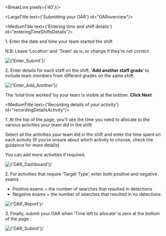
<div className="govuk-width-container main-height">

<BreakLine pixels={'40'}/>

<div className="grid-row">

<div className="column-one-quarter">

<SubNavigation navItems={navItems} isHelp={true}/>

</div>





<div className="column-five-eighths">

<LargeTitle text={'Submitting your OAR'} id="OARoverview"/>

<MediumTitle text={'Entering time and shift details'} id="enteringTimeShiftsDetails"/>

<p> <span class="big-number">1.</span>  Enter the date and time your team started the shift</p>

 <p>   <span class="big-number">N.B:</span> Leave ‘Location’ and ‘Team’ as is, or change if they’re not correct</p>

<div style={{marginBottom: "20px"}}>
    <Image source={'/images/help/EnteringTimeShifts/submit.png'} alt={'Enter_Submit'}/>
</div>

<p> <span class="big-number">2.</span>  Enter details for each staff on the shift. ‘<strong>Add another staff grade</strong>’ to include team members from different grades on the same shift. </p>

<div style={{marginBottom: "20px"}}>
    <Image source={'/images/help/EnteringTimeShifts/add-another.png'} alt={'Enter_Add_Another'}/>
</div>

<p> The ‘total time worked’ by your team is visible at the bottom. <strong>Click Next</strong></p>


<MediumTitle text={'Recording details of your activity'} id="recordingDetailsActivity"/>

<p> <span class="big-number">1.</span> At the top of the page, you’ll see the time you need to allocate to the various activities your team did in the shift</p>

Select all the activities your team did in the shift and enter the time spent on each activity (If you’re unsure about which activity to choose, check the guidance for more details)

You can add more activities if required.

<div style={{marginBottom: "20px"}}>
    <Image source={'/images/help/RecordingDetails/1.png'} alt={'OAR_Dashboard'}/>
</div>

<p> <span class="big-number">2.</span>  For activities that require ‘Target Type’, enter both positive and negative exams. </p>

<ul class="govuk-list govuk-list--bullet">
  <li><span class="govuk-!-font-weight-bold">Positive exams</span> = the number of searches that resulted in detections</li>
  <li><span class="govuk-!-font-weight-bold">Negative exams</span> = the number of searches that resulted in no detections</li>
</ul>

<div style={{marginBottom: "20px"}}>
    <Image source={'/images/help/RecordingDetails/2.png'} alt={'OAR_Report'}/>
</div>

<p> <span class="big-number">3.</span>  Finally, submit your OAR when ‘Time left to allocate’ is zero at the bottom of the page </p>

<div style={{marginBottom: "20px"}}>
    <Image source={'/images/help/RecordingDetails/3.png'} alt={'OAR_Submit'}/>
</div>


</div>
</div>
</div>